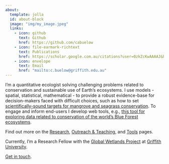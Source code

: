 ```yaml
---
about:
  template: jolla
  id: about-block
  image: "img/my_image.jpeg"
  links:
    - icon: github
      text: Github
      href: https://github.com/cabuelow
    - icon: file-earmark-richtext
      text: Publications
      href: https://scholar.google.com.au/citations?user=0zkZcKwAAAAJ&hl=en
    - icon: envelope
      text: Email
      href: "mailto:c.buelow@griffith.edu.au"  
---
```


::: {#about-block}
:::

I'm a quantitative ecologist solving challenging problems related to conservation and sustainable use of Earth's ecosystems. I use models - spatial, statistical, mathematical - to provide a robust evidence-base for decision-makers faced with difficult choices, such as how to set [scientifically-sound targets for mangrove and seagrass conservation](https://www.sciencedirect.com/science/article/pii/S0960982222002354). To engage and inform end-users I develop web tools, e.g., [this tool for exploring data related to conservation of the world's Blue Forest ecosystems](https://global-wetlands.shinyapps.io/blue-forests-app/).

Find out more on the [Research](research/index.qmd), [Outreach & Teaching](outreach/index.qmd), and [Tools](tools/index.qmd) pages.

Currently, I'm a Research Fellow with the [Global Wetlands Project](https://globalwetlandsproject.org/) at [Griffith University](https://www.griffith.edu.au/).

[Get in touch](mailto:mail.c.buelow@griffith.edu.au).
